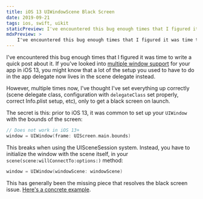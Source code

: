 ```yaml
---
title: iOS 13 UIWindowScene Black Screen
date: 2019-09-21
tags: ios, swift, uikit
staticPreview: I've encountered this bug enough times that I figured it was time to write a quick post about it. If you've looked into multiple window support for your app in iOS 13, you might know that a lot of the setup you used to have to do in the app delegate now lives in the scene delegate instead...
mdxPreview: >
    I've encountered this bug enough times that I figured it was time to write a quick post about it. If you've looked into [multiple window support](https://developer.apple.com/documentation/uikit/app_and_environment/scenes) for your app in iOS 13, you might know that a lot of the setup you used to have to do in the app delegate now lives in the scene delegate instead...
---
```

I've encountered this bug enough times that I figured it was time to write a quick post about it. If you've looked into [multiple window support](https://developer.apple.com/documentation/uikit/app_and_environment/scenes) for your app in iOS 13, you might know that a lot of the setup you used to have to do in the app delegate now lives in the scene delegate instead.

However, multiple times now, I've thought I've set everything up correctly (scene delegate class, configuration with `delegateClass` set properly, correct Info.plist setup, etc), only to get a black screen on launch.

The secret is this: prior to iOS 13, it was common to set up your `UIWindow` with the bounds of the screen:

```swift
// Does not work in iOS 13+
window = UIWindow(frame: UIScreen.main.bounds)
```

This breaks when using the UISceneSession system. Instead, you have to initialize the window with the scene itself, in your `scene(scene:willConnectTo:options:)` method:

```swift
window = UIWindow(windowScene: windowScene)
```

This has generally been the missing piece that resolves the black screen issue. [Here's a concrete example](https://github.com/noahsark769/NGSystemColorComparison/blob/master/NGSystemColorComparison/SceneDelegate.swift#L24).
